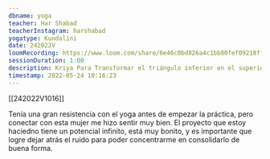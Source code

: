 ```yaml
---
dbname: yoga
teacher: Har Shabad
teacherInstagram: harshabad
yogatype: Kundalini
date: 242022V
loomRecording: https://www.loom.com/share/6e46c0bd826a4c1bb80fef09218ff533
sessionDuration: 1:00
description: Kriya Para Transformar el triángulo inferior en el superior
timestamp: 2022-05-24 10:16:23
---
```


[[242022V1016]]

Tenía una gran resistencia con el yoga antes de empezar la práctica, pero conectar con esta mujer me hizo sentir muy bien. El proyecto que estoy haciedno tiene un potencial infinito, está muy bonito, y es importante que logre dejar atrás el ruido para poder concentrarme en consolidarlo de buena forma.
